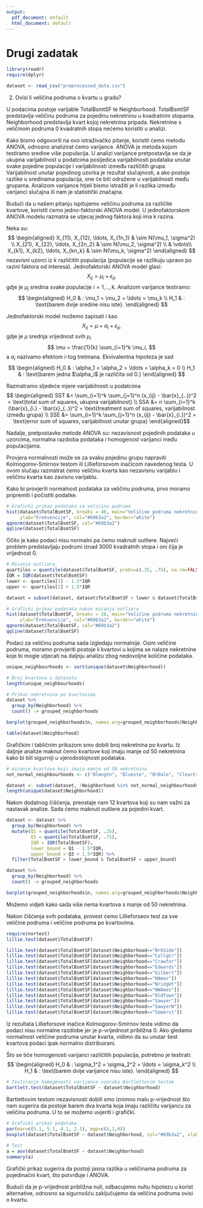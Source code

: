 ```yaml
---
output:
  pdf_document: default
  html_document: default
---
```

# Drugi zadatak

```r
library(readr)
require(dplyr)
```

```r
dataset <- read_csv("preprocessed_data.csv")
```

2. Ovisi li veličina podruma o kvartu u gradu?

U podacima postoje varijable TotalBsmtSF te Neighborhood. TotalBsmtSF predstavlja veličinu podruma za pojedinu nekretninu u kvadratnim stopama. Neighborhood predstavlja kvart kojoj nekretnina pripada. Nekretnine s veličinom podruma 0 kvadratnih stopa nećemo koristiti u analizi.

Kako bismo odgovorili na ovo istraživačko pitanje, koristit ćemo metodu ANOVA, odnosno analizirat ćemo varijance. ANOVA je metoda kojom testiramo sredine više populacija. U analizi varijance pretpostavlja se da je ukupna varijabilnost u podatcima posljedica varijabilnosti podataka unutar svake pojedine populacije i varijabilnosti između različitih grupa. Varijabilnost unutar pojedinog uzorka je rezultat slučajnosti, a ako postoje razlike u sredinama populacija, one će biti odražene u varijabilnosti među grupama. Analizom varijance htjeli bismo istražiti je li razlika između varijanci slučajna ili nam je statistički značajna.

Budući da u našem pitanju ispitujemo veličinu podruma za različite kvartove, koristit ćemo jedno-faktorski ANOVA model. U jednofaktorskom ANOVA modelu razmatra se utjecaj jednog faktora koji ima k razina.

Neka su:
$$ \begin{aligned}
  X_{11}, X_{12}, \ldots, X_{1n_1} & \sim N(\mu_1, \sigma^2) \\
  X_{21}, X_{22}, \ldots, X_{2n_2} & \sim N(\mu_2, \sigma^2) \\
  & \vdots\\
  X_{k1}, X_{k2}, \ldots, X_{kn_k} & \sim N(\mu_k, \sigma^2)
\end{aligned} $$
nezavisni uzorci iz $k$ različitih populacija (populacije se razlikuju upravo po razini faktora od interesa). Jednofaktorski ANOVA model glasi:
$$ X_{ij} = \mu_{i} + \epsilon_{ij}, $$
gdje je $\mu_{j}$ sredina svake populacije $i = 1,..,k$. Analizom varijance testiramo:
$$ \begin{aligned}
  H_0 & : \mu_1 = \mu_2 = \ldots = \mu_k \\
  H_1 & : \text{barem dvije sredine nisu iste}.
\end{aligned} $$

Jednofaktorski model možemo zapisati i kao
$$ X_{ij} = \mu + \alpha_i + \epsilon_{ij}, $$
gdje je $\mu$ srednja vrijednost svih $\mu_i$
$$ \mu = \frac{1}{k} \sum_{i=1}^k \mu_i, $$
a $\alpha_i$ nazivamo efektom $i$-tog tretmana. Ekvivalentna hipoteza je sad 
$$ \begin{aligned}
  H_0 & : \alpha_1 = \alpha_2 = \ldots = \alpha_k = 0 \\
  H_1 & : \text{barem jedna $\alpha_i$ je različita od 0.}
\end{aligned} $$

Razmatramo sljedeće mjere varijabilnosti u podatcima
$$ \begin{aligned}
SST &= \sum_{i=1}^k \sum_{j=1}^n (x_{ij} - \bar{x}_{..})^2 = \text{total sum of squares, ukupna varijabilnost} \\
SSA &= n \sum_{i=1}^k (\bar{x}_{i.} - \bar{x}_{..})^2 = \text{treatment sum of squares, varijabilnost između grupa} \\
SSE &= \sum_{i=1}^k \sum_{j=1}^n (x_{ij} - \bar{x}_{i.})^2 = \text{error sum of squares, varijabilnost unutar grupa}
\end{aligned}$$

Nadalje, pretpostavke metode ANOVA su: nezavisnost pojedinih podataka u uzorcima, normalna razdioba podataka i homogenost varijanci među populacijama.

Provjera normalnosti može se za svaku pojedinu grupu napraviti Kolmogorov-Smirnov testom ili Lillieforsovom inačicom navedenog testa. U ovom slučaju razmatrat ćemo veličinu kvarta kao nezavisnu varijablu i veličinu kvarta kao zavisnu varijablu.

Kako bi provjerili normalnost podataka za veličinu podruma, prvo moramo pripremiti i počistiti podatke. 

```r
# Graficki prikaz podataka za velicinu podruma
hist(dataset$TotalBsmtSF, breaks = 40, main="Veličine podruma nekretnina",xlab="Veličina podruma",
     ylab="Frekvencije", col="#69b3a2", border="white")
qqnorm(dataset$TotalBsmtSF, col="#69b3a2")
qqline(dataset$TotalBsmtSF)
```

Očito je kako podaci nisu normalni pa ćemo maknuti outliere. Najveći problem predstavljaju podrumi iznad 3000 kvadratnih stopa i oni čija je vrijednost 0. 

```r

# Micanje outliera
quartiles = quantile(dataset$TotalBsmtSF, probs=c(.25, .75), na.rm=FALSE)
IQR = IQR(dataset$TotalBsmtSF)
lower <- quartiles[1] - 1.5*IQR
upper <- quartiles[2] + 1.5*IQR 

dataset = subset(dataset, dataset$TotalBsmtSF > lower & dataset$TotalBsmtSF < upper)

# Graficki prikaz podataka nakon micanja outliera
hist(dataset$TotalBsmtSF, breaks = 20, main="Veličine podruma nekretnina",xlab="Veličina podruma",
     ylab="Frekvencije", col="#69b3a2", border="white")
qqnorm(dataset$TotalBsmtSF, col="#69b3a2")
qqline(dataset$TotalBsmtSF)
```

Podaci za veličinu podruma sada izgledaju normalnije. Osim veličine podruma, moramo provjeriti postoje li kvartovi u kojima se nalaze nekretnine koje bi mogle utjecati na daljnju analizu zbog nedovoljne količine podataka.

```r
unique_neighbourhoods <- sort(unique(dataset$Neighborhood))

# Broj kvartova u datasetu
length(unique_neighbourhoods)

# Prikaz nekretnina po kvartovima
dataset %>%
  group_by(Neighborhood) %>%
  count() -> grouped_neighborhoods

barplot(grouped_neighborhoods$n, names.arg=grouped_neighborhoods$Neighborhood, col="#69b3a2", border = "white", las=3)

table(dataset$Neighborhood)
```

Grafičkim i tabličnim prikazom smo dobili broj nekretnina po kvartu. Iz daljnje analize maknut ćemo kvartove koji imaju manje od 50 nekretnina kako bi bili sigurniji u vjerodostojnosti podataka.

```r
# micanje kvartova koji imaju manje od 50 nekretnina
not_normal_neighbourhoods <- c("Blmngtn", "Blueste", "BrDale", "ClearCr","IDOTRR", "MeadowV","Mitchel", "NoRidge","NPkVill","StoneBr", "SWISU","Timber", "Veenker")

dataset <- subset(dataset, !Neighborhood %in% not_normal_neighbourhoods)
length(unique(dataset$Neighborhood))
```

Nakon dodatnog čišćenja, preostaje nam 12 kvartova koji su nam važni za nastavak analize. Sada ćemo maknuti outliere za pojedini kvart.

```r
dataset <- dataset %>% 
  group_by(Neighborhood) %>% 
  mutate(Q1 = quantile(TotalBsmtSF, .25),
         Q3 = quantile(TotalBsmtSF, .75),
         IQR = IQR(TotalBsmtSF),
         lower_bound = Q1 - 1.5*IQR,
         upper_bound = Q3 + 1.5*IQR) %>%
  filter(TotalBsmtSF > lower_bound & TotalBsmtSF < upper_bound)
```

```r
dataset %>%
  group_by(Neighborhood) %>%
  count() -> grouped_neighborhoods

barplot(grouped_neighborhoods$n, names.arg=grouped_neighborhoods$Neighborhood, col="#69b3a2", border = "white", las=3)
```

Možemo vidjeti kako sada više nema kvartova s manje od 50 nekretnina. 

Nakon čišćenja svih podataka, provest ćemo Lillieforseov test za sve veličine podruma i veličine podruma po kvartovima.

```r
require(nortest)
lillie.test(dataset$TotalBsmtSF)

lillie.test(dataset$TotalBsmtSF[dataset$Neighborhood=="BrkSide"])
lillie.test(dataset$TotalBsmtSF[dataset$Neighborhood=="CollgCr"])
lillie.test(dataset$TotalBsmtSF[dataset$Neighborhood=="Crawfor"])
lillie.test(dataset$TotalBsmtSF[dataset$Neighborhood=="Edwards"])
lillie.test(dataset$TotalBsmtSF[dataset$Neighborhood=="Gilbert"])
lillie.test(dataset$TotalBsmtSF[dataset$Neighborhood=="NAmes"])
lillie.test(dataset$TotalBsmtSF[dataset$Neighborhood=="NridgHt"])
lillie.test(dataset$TotalBsmtSF[dataset$Neighborhood=="NWAmes"])
lillie.test(dataset$TotalBsmtSF[dataset$Neighborhood=="OldTown"])
lillie.test(dataset$TotalBsmtSF[dataset$Neighborhood=="Sawyer"])
lillie.test(dataset$TotalBsmtSF[dataset$Neighborhood=="SawyerW"])
lillie.test(dataset$TotalBsmtSF[dataset$Neighborhood=="Somerst"])
```

Iz rezultata Lillieforsove inačice Kolmogorov-Smirnov testa vidimo da podaci nisu normalne razdiobe jer je p-vrijednost približna 0. Ako gledamo normalnost veličine podruma unutar kvarta, vidimo da su unutar šest kvartova podaci ipak normalno distribuirani.

Što se tiče homogenosti varijanci različitih populacija, potrebno je testirati:
$$ \begin{aligned}
  H_0 & : \sigma_1^2 = \sigma_2^2 = \ldots = \sigma_k^2 \\
  H_1 & : \text{barem dvije varijance nisu iste}.
\end{aligned} $$

```r
# Testiranje homogenosti varijance uzoraka Bartlettovim testom
bartlett.test(dataset$TotalBsmtSF ~ dataset$Neighborhood)
```

Bartlettovim testom nezavisnosti dobili smo iznimno malu p-vrijednost što nam sugerira da postoje barem dva kvarta koja imaju različitu varijancu za veličinu podruma. U to se možemo uvjeriti i grafički.

```r

# Graficki prikaz podataka
par(mar=c(5.1, 5.1, 4.1, 2.1), mgp=c(4,1,0))
boxplot(dataset$TotalBsmtSF ~ dataset$Neighborhood, col="#69b3a2", xlab = "Kvartovi", ylab="Površina podruma", las=3)
        
# Test
a = aov(dataset$TotalBsmtSF ~ dataset$Neighborhood)
summary(a)
```

Grafički prikaz sugerira da postoji jasna razlika u veličinama podruma za pojedinačni kvart, što potvrđuje i ANOVA.

Budući da je p-vrijednost približna nuli, odbacujemo nultu hipotezu u korist alternative, odnosno sa sigurnošću zaključujemo da veličina podruma ovisi o kvartu.